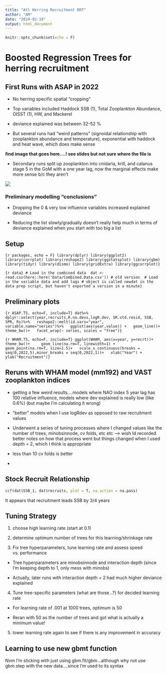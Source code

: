 ```yaml
---
title: "Atl Herring Recruitment BRT"
author: "AM"
date: "2024-02-19"
output: html_document
---
```


```r
knitr::opts_chunk$set(echo = F)
```

# Boosted Regression Trees for herring recruitment

## First Runs with ASAP in 2022

-   No herring specific spatial "cropping"

-   Top variables included Haddock SSB (1), Total Zooplankton Abundance, OISST (1), HW, and Mackerel

-   deviance explained was between 32-52 %

-   But several runs had "weird patterns" (signoidal relationship with zooplankton abundance and temperature), exponential with haddock and heat wave, which does make sense

**find image that goes here....! see slides but not sure where the file is**

-   Secondary runs split up zooplankton into cnidaria, krill, and calanus stage 5 in the GoM with a one year lag, now the marginal effects make more sense b/c they aren't

![](images/Partial%20Dependence.tiff)

### Preliminary modelling "conclusions"

-   Dropping the 0 & very low influence variables increased explained deviance

-   Reducing the list slowly/gradually doesn't really help much in terms of deviance explained when you start with too big a list

## Setup

```{r packages, echo = F} library(dplyr) library(ggplot2) library(corrplot) library(reshape2) library(ggstatsplot) library(gbm) library(tidyr) library(dismo) library(gridExtra) library(ggcorrplot)}
```

```{r data} # Load in the combined data  dat <- read.csv(here::here('Data/Combined.Data.csv')) # old version  # Load in the variable data and add lags # object is called newdat in the data prep script, but haven't exported a version in a minute}
```

## Preliminary plots

```{r ASAP.TS, echo=F, include=T} dat%>%    dplyr::select(year,recruits,R.no.devs,logR.dev, SR.std.resid, SSB, SPR, Rs)%>%   reshape2::melt(id.vars="year", variable.name="series")%>%   ggplot(aes(year,value)) +   geom_line()+    theme_bw()+   facet_wrap(~ series, scales = "free")}
```

```{r WHAM.TS, echo=F, include=T} ggplot(WHAM, aes(x=year, y=recrt))+   theme_bw()+     geom_line(na.rm=T, linewidth=1) +   geom_point(na.rm=T, size=1.5)+   scale_x_continuous(breaks = seq(0,2022,5),minor_breaks = seq(0,2022,1))+   xlab("Year") +   ylab("Recruitment")}
```

## Reruns with WHAM model (mm192) and VAST zooplankton indices

-   getting a few weird results....models where NAO index 5 year lag has 100 relative influence, models where dev explained is really low (like 0.6%) (but maybe I'm calculating it wrong)

-   "better" models when I use logRdev as opposed to raw recruitment values

-   Underwent a series of tuning processes where I changed values like the number of trees, minobsinnode, cv folds, etc etc --\> wish Id recorded better notes on how that process went but things changed when I used depth = 2, which I think is appropriate

-   less than 10 cv folds is better

-   

## Stock Recruit Relationship

```r

ccf(dat$SSB_1, dat$recruits, plot = T, na.action = na.pass)
```

It appears that recruitment leads SSB by 3/4 years

## Tuning Strategy

1.  choose high learning rate (start at 0.1)

2.  determine optimum number of trees for this learning/shrinkage rate

3.  Fix tree hyperparameters, tune learning rate and assess speed vs. performance

-   Tree hyperparameters are minobsinnode and interaction depth (since I'm keeping depth to 1, only mess with minobs)

-   Actually, later runs with interaction depth = 2 had much higher deviance explained

4.  Tune tree-specific parameters (what are those...?) for decided learning rate

-   For learning rate of .001 at 1000 trees, optimum is 50

-   Reran with 50 as the number of trees and got what is actually a minimum value!

5.  lower learning rate again to see if there is any improvement in accuracy

## Learning to use new gbmt function

Nvm I'm sticking with just using gbm.fit/gbm...although why not use gbm.step with the new data....since I'm used to its syntax
